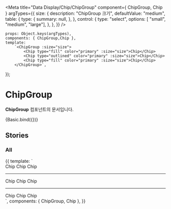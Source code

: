 
<Meta
    title="Data Display/Chip/ChipGroup"
    component={ ChipGroup, Chip }
    argTypes={{
        size: {
            description: "ChipGroup 크기",
            defaultValue: "medium",
            table: {
                type: {
                    summary: null,
                },
            },
            control: {
                type: "select",
                options: [ "small", "medium", "large"],
            },
        },
    }}
/>

    props: Object.keys(argTypes),
    components: { ChipGroup,Chip },
    template:
        `<ChipGroup :size="size">
            <Chip type="fill" color="primary" :size="size">Chip</Chip>
            <Chip type="outlined" color="primary" :size="size">Chip</Chip>
            <Chip type="fill" color="primary" :size="size">Chip</Chip>
        </ChipGroup>`,
});

# ChipGroup

**ChipGroup** 컴포넌트의 문서입니다.

<Story name="Basic" height="100px">
    {Basic.bind({})}
</Story>

<ArgsTable story="Basic" />


## Stories
### All
<Canvas>
    <Story name="All" height="100px">
        {{
            template: `
                <div>
                 <ChipGroup size="small">
                    <Chip type="fill" color="secondary" size="small">Chip</Chip>
                    <Chip type="outlined" color="secondary" size="small">Chip</Chip>
                    <Chip type="fill" color="secondary" size="small">Chip</Chip>
                 </ChipGroup>
                 <hr/>
                 <ChipGroup size="medium">
                    <Chip type="fill" color="primary" size="medium">Chip</Chip>
                    <Chip type="outlined" color="primary" size="medium">Chip</Chip>
                    <Chip type="fill" color="primary" size="medium">Chip</Chip>
                 </ChipGroup>
                 <hr/>
                 <ChipGroup size="large">
                    <Chip type="fill" color="success" size="large">Chip</Chip>
                    <Chip type="outlined" color="success" size="large">Chip</Chip>
                    <Chip type="fill" color="success" size="large">Chip</Chip>
                 </ChipGroup>
                </div>
        `,
            components: { ChipGroup, Chip },
        }}
    </Story>
</Canvas>

